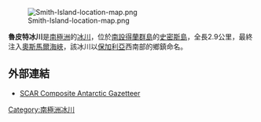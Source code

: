 {{no footnotes|time=2013-10-27T09:15:02+00:00}}
[[Image:Smith-Island-location-map.png|thumb]]

{{coord|63|00|05|S|62|31|00|W|display=title}}

'''魯皮特冰川'''是[[南極洲|南極洲]]的[[冰川|冰川]]，位於[[南設得蘭群島|南設得蘭群島]]的[[史密斯島|史密斯島]]，全長2.9公里，最終注入[[奧斯馬爾海峽|奧斯馬爾海峽]]，該冰川以[[保加利亞|保加利亞]]西南部的鄉鎮命名。

==外部連結==
* [http://data.aad.gov.au/aadc/gaz/scar/ SCAR Composite Antarctic Gazetteer] {{WebCite|url=https://www.webcitation.org/5ug2CfC7m?url=http://data.aad.gov.au/aadc/gaz/scar/ |date=20101202140255 |dateformat=iso }}

{{Antarctica-geo-stub}}
[[Category:南極洲冰川|Category:南極洲冰川]]